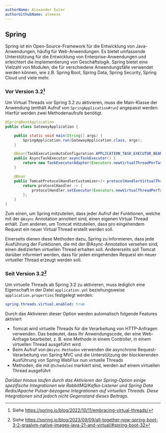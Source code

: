 ```yaml
---
authorName: Alexander Euler
authorGithubName: aleeexx
---
```


## Spring

Spring ist ein Open-Source-Framework für die Entwicklung von Java-Anwendungen, häufig für Web-Anwendungen.
Es bietet umfassende Unterstützung für die Entwicklung von Enterprise-Anwendungen und erleichtert die
Implementierung von Geschäftslogik. Spring bietet eine Vielzahl von Modulen, die für verschiedene
Anwendungsfälle verwendet werden können, wie z.B. Spring Boot, Spring Data, Spring Security, Spring Cloud und
viele mehr.

### Vor Version 3.2[^1]

Um Virtual Threads vor Spring 3.2 zu aktivieren, muss die Main-Klasse der Anwendung
(enthält Aufruf von `SpringApplication#run`) angepasst werden. Hierfür werden zwei Methodenaufrufe benötigt.

```java
@SpringBootApplication
public class GatewayApplication {

    public static void main(String[] args) {
        SpringApplication.run(GatewayApplication.class, args);
    }

    @Bean(TaskExecutionAutoConfiguration.APPLICATION_TASK_EXECUTOR_BEAN_NAME)
    public AsyncTaskExecutor asyncTaskExecutor() {
        return new TaskExecutorAdapter(Executors.newVirtualThreadPerTaskExecutor());
    }

    @Bean
    public TomcatProtocolHandlerCustomizer<?> protocolHandlerVirtualThreadExecutorCustomizer() {
        return protocolHandler -> {
            protocolHandler.setExecutor(Executors.newVirtualThreadPerTaskExecutor());
        };
    }
}
```

Zum einen, um Spring mitzuteilen, dass jeder Aufruf der Funktionen, welche mit der `@Async` Annotation annotiert sind,
einen eigenen Virtual Thread erhält. Zum anderen, um Tomcat mitzuteilen, dass pro eingehendem Request ein neuer
Virtual Thread erstellt werden soll.

Einerseits dienen diese Methoden dazu, Spring zu informieren, dass jede Ausführung der Funktionen, die mit der
@Async-Annotation versehen sind, einen dedizierten virtuellen Thread erhalten soll. Andererseits soll Tomcat darüber
informiert werden, dass für jeden eingehenden Request ein neuer virtueller Thread erzeugt werden soll.

### Seit Version 3.2[^2]

Um virtuelle Threads ab Spring 3.2 zu aktivieren, muss lediglich eine Eigenschaft in der
Datei `application.yml` beziehungsweise `application.properties` festgelegt werden:

```yaml
spring.threads.virtual.enabled: true
```

Durch das Aktivieren dieser Option werden automatisch folgende Features aktiviert

- Tomcat wird virtuelle Threads für die Verarbeitung von HTTP-Anfragen verwenden.
  Das bedeutet, dass Ihr Anwendungscode, der eine Web-Anfrage bearbeitet,
  z. B. eine Methode in einem Controller, in einem virtuellen Thread ausgeführt wird.
- Beim Aufruf von `@Async-Methoden` verwenden die asynchrone Request-Verarbeitung von Spring MVC
  und die Unterstützung der blockierenden Ausführung von Spring WebFlux nun virtuelle Threads
- Methoden, die mit `@Scheduled` markiert sind, werden auf einem virtuellen Thread ausgeführt

<em>
  Darüber hinaus laufen durch das Aktivieren der Spring-Option einige spezifische Integrationen wie
  RabbitMQ/Kafka-Listener und Spring Data Redis/Apache Pulsar-bezogene Integrationen auf virtuellen Threads. Diese
  Integrationen sind jedoch nicht Gegenstand dieses Beitrags.
</em>

[^1]: Siehe https://spring.io/blog/2022/10/11/embracing-virtual-threads/
[^2]: Siehe https://spring.io/blog/2023/09/09/all-together-now-spring-boot-3-2-graalvm-native-images-java-21-and-virtual/#spring-boot-32
